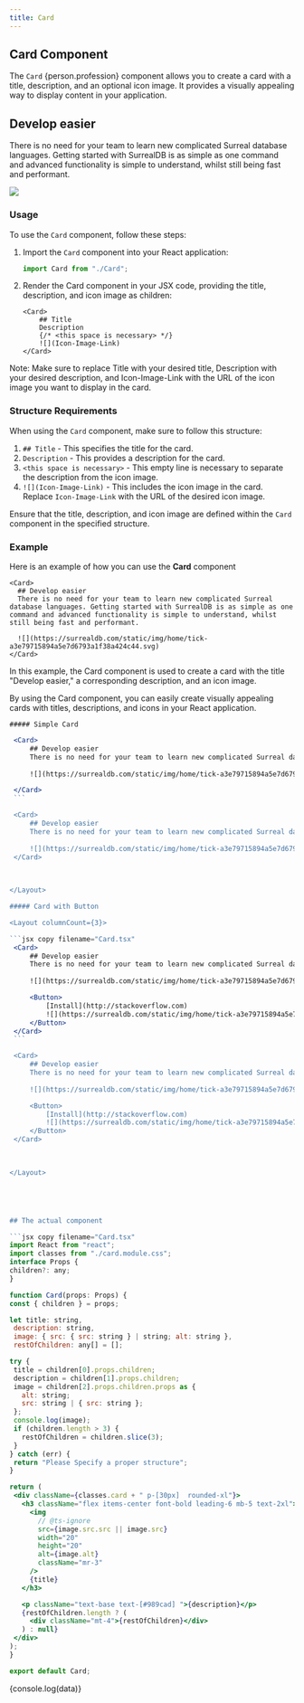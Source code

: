 ```yaml
---
title: Card
---
```






<ScreenShotButton tagName="main" />

## Card Component

The `Card` {person.profession} component allows you to create a card with a title, description, and an optional icon image. It provides a visually appealing way to display content in your application.

<div className="mt-5" />

<Card>


  ## Develop easier
  There is no need for your team to learn new complicated Surreal database languages. Getting started with SurrealDB is as simple as one command and advanced functionality is simple to understand, whilst still being fast and performant.
  
  ![](https://surrealdb.com/static/img/home/tick-a3e79715894a5e7d6793a1f38a424c44.svg)
</Card>


### Usage

To use the `Card` component, follow these steps:

1. Import the `Card` component into your React application:

   ```jsx copy
   import Card from "./Card";
    ```
2. Render the Card component in your JSX code, providing the title, description, and icon image as children:
    ```mdx copy 
    <Card>
        ## Title
        Description
        {/* <this space is necessary> */}
        ![](Icon-Image-Link)
    </Card>
    ```
Note: Make sure to replace Title with your desired title, Description with your desired description, and Icon-Image-Link with the URL of the icon image you want to display in the card.


### Structure Requirements

When using the `Card` component, make sure to follow this structure:

1. `## Title` - This specifies the title for the card.
2. `Description` - This provides a description for the card.
3. `<this space is necessary>` - This empty line is necessary to separate the description from the icon image.
4. `![](Icon-Image-Link)` - This includes the icon image in the card. Replace `Icon-Image-Link` with the URL of the desired icon image.

Ensure that the title, description, and icon image are defined within the `Card` component in the specified structure.

### Example
Here is an example of how you can use the **Card** component
```mdx copy
<Card>
  ## Develop easier
  There is no need for your team to learn new complicated Surreal database languages. Getting started with SurrealDB is as simple as one command and advanced functionality is simple to understand, whilst still being fast and performant.
  
  ![](https://surrealdb.com/static/img/home/tick-a3e79715894a5e7d6793a1f38a424c44.svg)
</Card>
```

In this example, the Card component is used to create a card with the title "Develop easier," a corresponding description, and an icon image.

By using the Card component, you can easily create visually appealing cards with titles, descriptions, and icons in your React application.

    ##### Simple Card

<Layout columnCount={3}>

   ```jsx copy filename="Card.tsx"
    <Card>
        ## Develop easier
        There is no need for your team to learn new complicated Surreal database languages. Getting started with SurrealDB is as simple as one command and advanced functionality is simple to understand, whilst still being fast and performant.
        
        ![](https://surrealdb.com/static/img/home/tick-a3e79715894a5e7d6793a1f38a424c44.svg)

    </Card>
    ```

    <Card>
        ## Develop easier
        There is no need for your team to learn new complicated Surreal database languages. Getting started with SurrealDB is as simple as one command and advanced functionality is simple to understand, whilst still being fast and performant.
        
        ![](https://surrealdb.com/static/img/home/tick-a3e79715894a5e7d6793a1f38a424c44.svg)
    </Card>
    
 
    
</Layout>

  ##### Card with Button

<Layout columnCount={3}>

   ```jsx copy filename="Card.tsx"
    <Card>
        ## Develop easier
        There is no need for your team to learn new complicated Surreal database languages. Getting started with SurrealDB is as simple as one command and advanced functionality is simple to understand, whilst still being fast and performant.
        
        ![](https://surrealdb.com/static/img/home/tick-a3e79715894a5e7d6793a1f38a424c44.svg)

        <Button>
            [Install](http://stackoverflow.com)
            ![](https://surrealdb.com/static/img/home/tick-a3e79715894a5e7d6793a1f38a424c44.svg)
        </Button>
    </Card>
    ```

    <Card>
        ## Develop easier
        There is no need for your team to learn new complicated Surreal database languages. Getting started with SurrealDB is as simple as one command and advanced functionality is simple to understand, whilst still being fast and performant.
        
        ![](https://surrealdb.com/static/img/home/tick-a3e79715894a5e7d6793a1f38a424c44.svg)

        <Button>
            [Install](http://stackoverflow.com)
            ![](https://surrealdb.com/static/img/home/tick-a3e79715894a5e7d6793a1f38a424c44.svg)
        </Button>
    </Card>
    
 
    
</Layout>





## The actual component

```jsx copy filename="Card.tsx"
import React from "react";
import classes from "./card.module.css";
interface Props {
  children?: any;
}

function Card(props: Props) {
  const { children } = props;

  let title: string,
    description: string,
    image: { src: { src: string } | string; alt: string },
    restOfChildren: any[] = [];

  try {
    title = children[0].props.children;
    description = children[1].props.children;
    image = children[2].props.children.props as {
      alt: string;
      src: string | { src: string };
    };
    console.log(image);
    if (children.length > 3) {
      restOfChildren = children.slice(3);
    }
  } catch (err) {
    return "Please Specify a proper structure";
  }

  return (
    <div className={classes.card + " p-[30px]  rounded-xl"}>
      <h3 className="flex items-center font-bold leading-6 mb-5 text-2xl">
        <img
          // @ts-ignore
          src={image.src.src || image.src}
          width="20"
          height="20"
          alt={image.alt}
          className="mr-3"
        />
        {title}
      </h3>

      <p className="text-base text-[#989cad] ">{description}</p>
      {restOfChildren.length ? (
        <div className="mt-4">{restOfChildren}</div>
      ) : null}
    </div>
  );
}

export default Card;

```

{console.log(data)}





